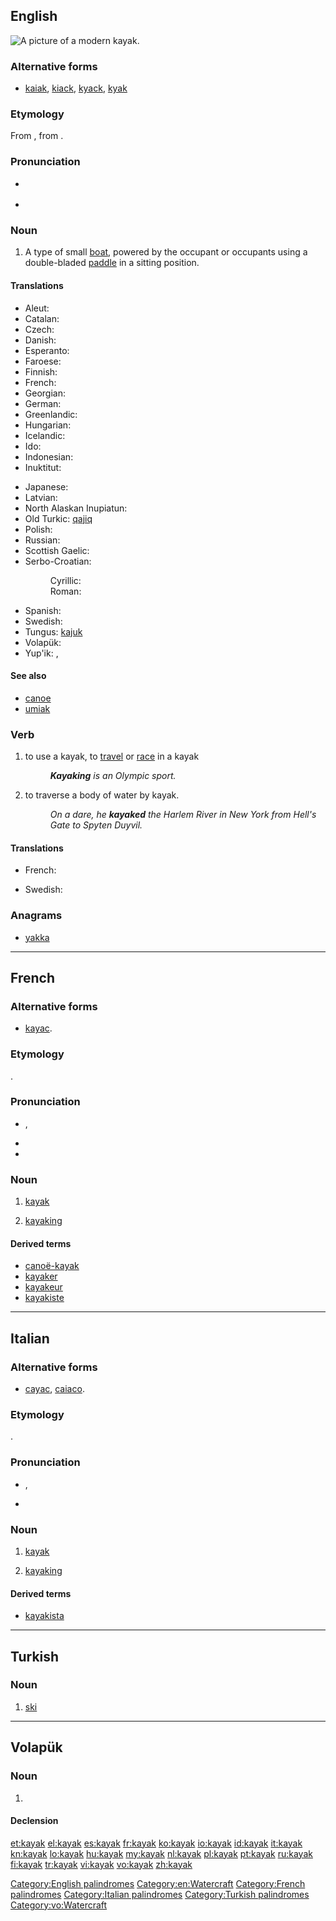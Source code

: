 ==English==
[[Image:Wda Kajak 2005 Szumyk.jpg|thumb|A picture of a modern kayak.]]
{{wikipedia}}

===Alternative forms===
* [[kaiak]], [[kiack]], [[kyack]], [[kyak]]

===Etymology===
From {{etyl|ikt}} {{term|ᖃᔭᖅ||tr=qajaq|man's boat|lang=ikt|sc=Cans}}, from {{proto|Eskimo|qyaq|lang=en}}.

===Pronunciation===
* {{a|UK|US}} {{IPA|/ˈkaɪˌæk/}}
* {{audio|en-us-kayak.ogg|Audio (US)}}

===Noun===
{{en-noun}}

# A type of small [[boat]], powered by the occupant or occupants using a double-bladed [[paddle]] in a sitting position.

====Translations====
{{trans-top|a type of small boat}}
* Aleut: {{tø|ale|iqyaq}}
* Catalan: {{t|ca|caiac|m}}
* Czech: {{t-|cs|kajak|m}}
* Danish: {{t-|da|kajak|n}}
* Esperanto: {{t-|eo|kajako|xs=Esperanto}}
* Faroese: {{t-|fo|kajakk|f|xs=Faroese}}
* Finnish: {{t+|fi|kajakki}}
* French: {{t+|fr|kayak|m}}
* Georgian: {{t-|ka|ბაიდარა|tr=baidara|sc=Geor|xs=Georgian}}
* German: {{t+|de|Kajak|n}}
* Greenlandic: {{t+|kl|qajaq}}
* Hungarian: {{t+|hu|kajak}}
* Icelandic: {{t-|is|kajak|m}}
* Ido: {{t+|io|kayako|xs=Ido}}
* Indonesian: {{t-|id|kayak|xs=Indonesian}}
* Inuktitut: {{tø|iu|ᖃᔭᖅ|tr=qajaq}}
{{trans-mid}}
* Japanese: {{t-|ja|カヤック|tr=kayakku}}
* Latvian: {{t|lv|kajaks|m|xs=Latvian}}
* North Alaskan Inupiatun: {{tø|esi|qayaq}}
* Old Turkic: [[qajiq]]
* Polish: {{t+|pl|kajak|m}}
* Russian: {{t+|ru|байдарка|f|tr=bajdárka}}
* Scottish Gaelic: {{t-|gd|caidheag|m|xs=Scottish Gaelic}}
* Serbo-Croatian:
*: Cyrillic: {{t|sh|кајак|m|alt=ка̏ја̄к}}
*: Roman: {{t|sh|kajak|m|alt=kȁjāk}}
* Spanish: {{t+|es|kayak|m}}
* Swedish: {{t+|sv|kajak}}
* Tungus: [[kajuk]]
* Volapük: {{t|vo|kayak}}
* Yup'ik: {{tø|esu|qayaq}}, {{tø|esu|paitaalek}}
{{trans-bottom}}

====See also====
* [[canoe]]
* [[umiak]]

===Verb===
{{en-verb}}

# {{intransitive}} to use a kayak, to [[travel]] or [[race]] in a kayak
#: '''''Kayaking''' is an Olympic sport.''
# {{transitive}} to traverse a body of water by kayak.
#: ''On a dare, he '''kayaked''' the Harlem River in New York from Hell's Gate to Spyten Duyvil.''

====Translations====
{{trans-top|to use a kayak to travel or race}}
* French: {{t+|fr|kayaker}}
{{trans-mid}}
* Swedish: {{t|sv|paddla}}
{{trans-bottom}}

===Anagrams===
* [[yakka#English|yakka]]

[[Category:English palindromes]]
[[Category:en:Watercraft]]

----

==French==

===Alternative forms===
* {{qualifier|rare}} [[kayac]].

===Etymology===
{{etyl|ikt|fr}} {{term|ᖃᔭᖅ||tr=qajaq|man's boat|lang=ikt|sc=Cans}}.

===Pronunciation===
* {{IPA|/ka.jak/|lang=fr}}, {{X-SAMPA|/ka.jak/|lang=fr}}
* {{homophones|kayaks|lang=fr}}
* {{hyphenation|ka|yak|lang=fr}}

===Noun===
{{fr-noun|m}}

# {{boat|lang=fr}} [[#English|kayak]]
# {{sport|lang=fr}} [[#English|kayaking]]

====Derived terms====
* [[canoë-kayak]]
* [[kayaker]]
* [[kayakeur]]
* [[kayakiste]]

[[Category:French palindromes]]

----

==Italian==
{{wikipedia|lang=it}}

===Alternative forms===
* {{qualifier|rare}} [[cayac]], [[caiaco]].

===Etymology===
{{etyl|ikt|it}} {{term|ᖃᔭᖅ||tr=qajaq|man's boat|lang=ikt|sc=Cans}}.

===Pronunciation===
* {{IPA|/ka.ˈjak/|lang=it}}, {{X-SAMPA|/ka.'jak/|lang=it}}
* {{hyphenation|ka|yàk|lang=fr}}

===Noun===
{{head|it|noun}} {{m|inv}}

# {{boat|lang=it}} [[#English|kayak]]
# {{sport|lang=it}} [[#English|kayaking]]

====Derived terms====
* [[kayakista]]

[[Category:Italian palindromes]]

----

==Turkish==

===Noun===
{{head|tr|noun}}

# [[ski]]

[[Category:Turkish palindromes]]

----

==Volapük==

===Noun===
{{vo-noun}}

# {{l|en|kayak}}

====Declension====
{{vo-decl-noun}}

[[Category:vo:Watercraft]]

[[et:kayak]]
[[el:kayak]]
[[es:kayak]]
[[fr:kayak]]
[[ko:kayak]]
[[io:kayak]]
[[id:kayak]]
[[it:kayak]]
[[kn:kayak]]
[[lo:kayak]]
[[hu:kayak]]
[[my:kayak]]
[[nl:kayak]]
[[pl:kayak]]
[[pt:kayak]]
[[ru:kayak]]
[[fi:kayak]]
[[tr:kayak]]
[[vi:kayak]]
[[vo:kayak]]
[[zh:kayak]]